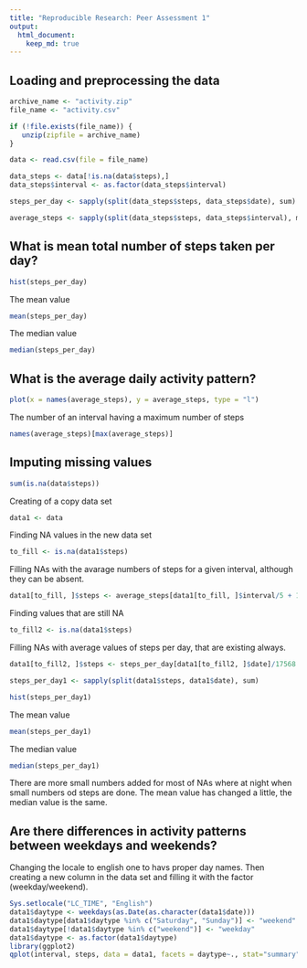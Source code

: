 ```yaml
---
title: "Reproducible Research: Peer Assessment 1"
output: 
  html_document:
    keep_md: true
---
```



## Loading and preprocessing the data
```r
archive_name <- "activity.zip"
file_name <- "activity.csv"

if (!file.exists(file_name)) {
   unzip(zipfile = archive_name)
}

data <- read.csv(file = file_name)

data_steps <- data[!is.na(data$steps),]
data_steps$interval <- as.factor(data_steps$interval)

steps_per_day <- sapply(split(data_steps$steps, data_steps$date), sum)

average_steps <- sapply(split(data_steps$steps, data_steps$interval), mean)
```

## What is mean total number of steps taken per day?
```r
hist(steps_per_day)
```

The mean value
```r
mean(steps_per_day)
```
The median value
```r
median(steps_per_day)
```

## What is the average daily activity pattern?
```r
plot(x = names(average_steps), y = average_steps, type = "l")
```

The number of an interval having a maximum number of steps
```r
names(average_steps)[max(average_steps)]
```

## Imputing missing values
```r
sum(is.na(data$steps))
```
Creating of a copy data set
```r
data1 <- data
```
Finding NA values in the new data set
```r
to_fill <- is.na(data1$steps)
```
Filling NAs with the avarage numbers of steps for a given interval, although they can be absent.
```r
data1[to_fill, ]$steps <- average_steps[data1[to_fill, ]$interval/5 + 1]
```
Finding values that are still NA
```r
to_fill2 <- is.na(data1$steps)
```
Filling NAs with average values of steps per day, that are existing always.
```r
data1[to_fill2, ]$steps <- steps_per_day[data1[to_fill2, ]$date]/17568

steps_per_day1 <- sapply(split(data1$steps, data1$date), sum)

hist(steps_per_day1)
```

The mean value
```r
mean(steps_per_day1)
```
The median value
```r
median(steps_per_day1)
```
There are more small numbers added for most of NAs where at night when small numbers od steps are done. The mean value has changed a little, the median value is the same.

## Are there differences in activity patterns between weekdays and weekends?
Changing the locale to english one to havs proper day names. Then creating a new column in the data set and filling it with the factor (weekday/weekend).
```r
Sys.setlocale("LC_TIME", "English")
data1$daytype <- weekdays(as.Date(as.character(data1$date)))
data1$daytype[data1$daytype %in% c("Saturday", "Sunday")] <- "weekend"
data1$daytype[!data1$daytype %in% c("weekend")] <- "weekday"
data1$daytype <- as.factor(data1$daytype)
library(ggplot2)
qplot(interval, steps, data = data1, facets = daytype~., stat="summary", fun.y = "mean", geom = "line")
```